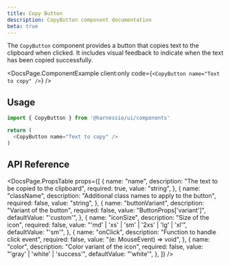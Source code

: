 ```yaml
---
title: Copy Button
description: CopyButton component documentation
beta: true
---
```


The `CopyButton` component provides a button that copies text to the clipboard when clicked. It includes visual feedback to indicate when the text has been copied successfully.


<DocsPage.ComponentExample
  client:only
  code={`<CopyButton name="Text to copy" />`}
/>

## Usage

```typescript jsx
import { CopyButton } from '@harnessio/ui/components'

return (
  <CopyButton name="Text to copy" />
)
```

## API Reference

<DocsPage.PropsTable
  props={[
    {
      name: "name",
      description: "The text to be copied to the clipboard",
      required: true,
      value: "string",
    },
    {
      name: "className",
      description: "Additional class names to apply to the button",
      required: false,
      value: "string",
    },
    {
      name: "buttonVariant",
      description: "Variant of the button",
      required: false,
      value: "ButtonProps['variant']",
      defaultValue: "'custom'",
    },
    {
      name: "iconSize",
      description: "Size of the icon",
      required: false,
      value: "'md' | 'xs' | 'sm' | '2xs' | 'lg' | 'xl'",
      defaultValue: "'sm'",
    },
    {
      name: "onClick",
      description: "Function to handle click event",
      required: false,
      value: "(e: MouseEvent) => void",
    },
    {
      name: "color",
      description: "Color variant of the icon",
      required: false,
      value: "'gray' | 'white' | 'success'",
      defaultValue: "'white'",
    },
  ]}
/>
